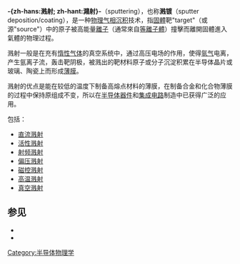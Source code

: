 {{noteTA
|G1=物理學;
|1=zh-hans:溅射; zh-hant:濺鍍;
|2=zh-hans:等离子体; zh-hant:電漿;
}}
'''-{zh-hans:溅射; zh-hant:濺射}-'''（sputtering），也称'''溅镀'''（sputter deposition/coating），是一种[[物理气相沉积|物理气相沉积]]技术，指[[固體|固體]]靶"target"（或源"source"）中的原子被高能量[[離子|離子]]（通常來自[[電漿|等離子體]]）撞擊而離開固體進入氣體的物理过程。

溅射一般是在充有[[稀有氣體|惰性气体]]的真空系统中，通过高压电场的作用，使得[[氩气|氩气]]电离，产生氩离子流，轰击靶阴极，被溅出的靶材料原子或分子沉淀积累在半导体晶片或玻璃、陶瓷上而形成[[薄膜|薄膜]]。

溅射的优点是能在较低的温度下制备高熔点材料的薄膜，在制备合金和化合物薄膜的过程中保持原组成不变，所以在[[半导体器件|半导体器件]]和[[集成电路|集成电路]]制造中已获得广泛的应用。

包括：
*[[直流溅射|直流溅射]]
*[[活性溅射|活性溅射]]
*[[射频溅射|射频溅射]]
*[[偏压溅射|偏压溅射]]
*[[磁控溅射|磁控溅射]]
*[[高温溅射|高温溅射]]
*[[真空溅射|真空溅射]]

==参见==
* {{link-en|溅射沉积|Sputter deposition}}
* {{link-en|溅射镀层|Sputter coating}}


{{Authority control}}
{{Physics-stub}}

[[Category:半导体物理学|Category:半导体物理学]]